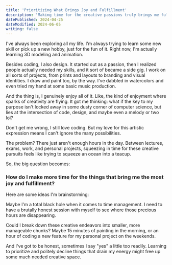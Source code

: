 ```yaml
---
title: 'Prioritizing What Brings Joy and Fulfillment'
description: 'Making time for the creative passions truly brings me fulfillment'
datePublished: 2024-04-25
dateModified: 2024-06-05
writing: false
---
```


I've always been exploring all my life. I'm always trying to learn some new skill or pick up a new hobby, just for the fun of it. Right now, I'm actually learning 3D modeling and animation.

Besides coding, I also design. It started out as a passion, then I realized people actually needed my skills, and it sort of became a side gig. I work on all sorts of projects, from prints and layouts to branding and visual identities. I draw and paint too, by the way. I've dabbled in watercolors and even tried my hand at some basic music production.

And the thing is, I genuinely enjoy all of it. Like, the kind of enjoyment where sparks of creativity are flying. It got me thinking: what if the key to my purpose isn't locked away in some dusty corner of computer science, but lies at the intersection of code, design, and maybe even a melody or two lol?

Don't get me wrong, I still love coding. But my love for this artistic expression means I can't ignore the many possibilities.

The problem? There just aren't enough hours in the day. Between lectures, exams, work, and personal projects, squeezing in time for these creative pursuits feels like trying to squeeze an ocean into a teacup.

So, the big question becomes:

### How do I make more time for the things that bring me the most joy and fulfillment?

Here are some ideas I'm brainstorming:

Maybe I'm a total black hole when it comes to time management. I need to have a brutally honest session with myself to see where those precious hours are disappearing.

Could I break down these creative endeavors into smaller, more manageable chunks? Maybe 15 minutes of painting in the morning, or an hour of coding a new feature for my personal project on the weekends.

And I've got to be honest, sometimes I say "yes" a little too readily. Learning to prioritize and politely decline things that drain my energy might free up some much needed creative space.
